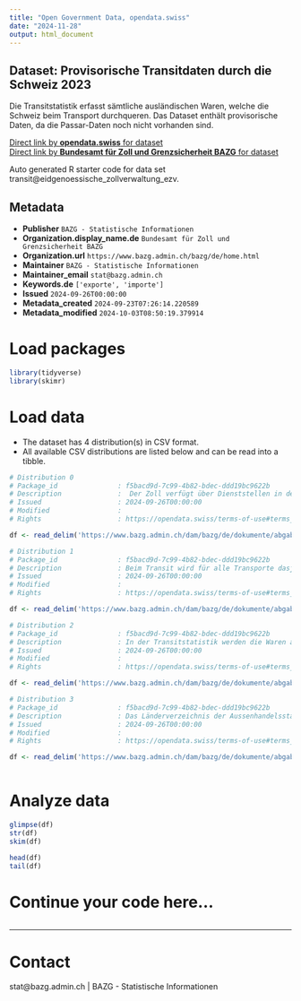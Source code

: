 ```yaml
---
title: "Open Government Data, opendata.swiss"
date: "2024-11-28"
output: html_document
---
```


## Dataset: Provisorische Transitdaten durch die Schweiz 2023

Die Transitstatistik erfasst sämtliche ausländischen Waren, welche die Schweiz beim Transport durchqueren. Das Dataset enthält provisorische Daten, da die Passar-Daten noch nicht vorhanden sind.

[Direct link by **opendata.swiss** for dataset](https://opendata.swiss/de/dataset/transit_data)<br>
[Direct link by **Bundesamt für Zoll und Grenzsicherheit BAZG** for dataset](https://www.bazg.admin.ch/bazg/de/home/themen/schweizerische-aussenhandelsstatistik/daten/verkehrmittel.html)

Auto generated R starter code for data set transit@eidgenoessische_zollverwaltung_ezv.

## Metadata

- **Publisher** `BAZG - Statistische Informationen`
- **Organization.display_name.de** `Bundesamt für Zoll und Grenzsicherheit BAZG`
- **Organization.url** `https://www.bazg.admin.ch/bazg/de/home.html`
- **Maintainer** `BAZG - Statistische Informationen`
- **Maintainer_email** `stat@bazg.admin.ch`
- **Keywords.de** `['exporte', 'importe']`
- **Issued** `2024-09-26T00:00:00`
- **Metadata_created** `2024-09-23T07:26:14.220589`
- **Metadata_modified** `2024-10-03T08:50:19.379914`


# Load packages

```r

library(tidyverse)
library(skimr)

```

# Load data

-   The dataset has 4 distribution(s) in CSV format.
-   All available CSV distributions are listed below and can be read into a tibble.

```r

# Distribution 0
# Package_id               : f5bacd9d-7c99-4b82-bdec-ddd19bc9622b
# Description              :  Der Zoll verfügt über Dienststellen in der ganzen Schweiz. Im Dienststellenverzeichnis finden Sie alle Dienststellen mit den jeweiligen Informationen.
# Issued                   : 2024-09-26T00:00:00
# Modified                 : 
# Rights                   : https://opendata.swiss/terms-of-use#terms_by_ask

df <- read_delim('https://www.bazg.admin.ch/dam/bazg/de/dokumente/abgaben/aussenhandelstatistik/diffusion/Daten/Verkehrsmittel/ogd_zollstellen_transit.csv.download.csv/ogd_zollstellen_transit.csv')

# Distribution 1
# Package_id               : f5bacd9d-7c99-4b82-bdec-ddd19bc9622b
# Description              : Beim Transit wird für alle Transporte dasjenige Verkehrsmittel aufgeführt, mit welchem die längste Wegstrecke innerhalb der Schweiz zurückgelegt wurde. Der Transit kann entweder auf der Schiene, Strasse oder per Pipeline erfolgen. Nicht erfasst werden Transite im Schiffs- und Luftverkehr.
# Issued                   : 2024-09-26T00:00:00
# Modified                 : 
# Rights                   : https://opendata.swiss/terms-of-use#terms_by_ask

df <- read_delim('https://www.bazg.admin.ch/dam/bazg/de/dokumente/abgaben/aussenhandelstatistik/diffusion/Daten/Verkehrsmittel/ogd_verkehrstraeger_transit.csv.download.csv/ogd_verkehrstraeger_transit.csv')

# Distribution 2
# Package_id               : f5bacd9d-7c99-4b82-bdec-ddd19bc9622b
# Description              : In der Transitstatistik werden die Waren auf Basis von einer für die Schweiz spezifischen Nomenklatur klassifiziert. Die in der Zollanmeldung verfügbare Warenbeschreibung ermöglicht diese Klassifizierung.
# Issued                   : 2024-09-26T00:00:00
# Modified                 : 
# Rights                   : https://opendata.swiss/terms-of-use#terms_by_ask

df <- read_delim('https://www.bazg.admin.ch/dam/bazg/de/dokumente/abgaben/aussenhandelstatistik/diffusion/Daten/Verkehrsmittel/ogd_warengruppen_transit.csv.download.csv/ogd_warengruppen_transit.csv')

# Distribution 3
# Package_id               : f5bacd9d-7c99-4b82-bdec-ddd19bc9622b
# Description              : Das Länderverzeichnis der Aussenhandelsstatistik ist nur für statistische Zwecke bestimmt. Die verwendeten Bezeichnungen sowie der Umstand, ob einzelne Länder bzw. Regionen erwähnt sind oder nicht, kommt nicht einer Stellungnahme des BAZG oder einer anderen schweizerischen Behörde über den juristischen Status der Länder gleich
# Issued                   : 2024-09-26T00:00:00
# Modified                 : 
# Rights                   : https://opendata.swiss/terms-of-use#terms_by_ask

df <- read_delim('https://www.bazg.admin.ch/dam/bazg/de/dokumente/abgaben/aussenhandelstatistik/diffusion/Daten/Verkehrsmittel/ogd_laender_transit.csv.download.csv/ogd_laender_transit.csv')



```

# Analyze data

```r

glimpse(df)
str(df)
skim(df)

head(df)
tail(df)

```

# Continue your code here...

```r

```

------------------------------------------------------------------------

# Contact

stat@bazg.admin.ch | BAZG - Statistische Informationen
